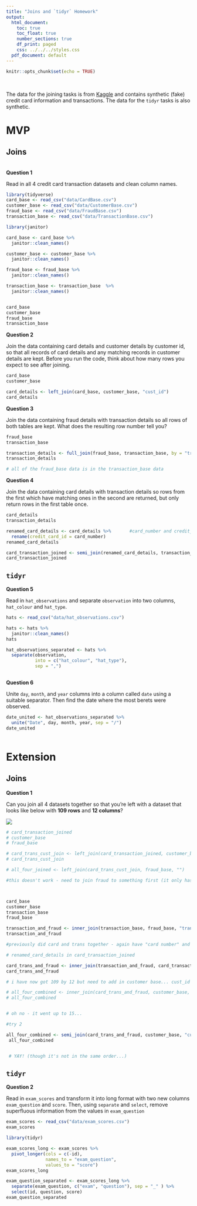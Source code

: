 ```yaml
---
title: "Joins and `tidyr` Homework"
output:
  html_document:
    toc: true
    toc_float: true
    number_sections: true
    df_print: paged
    css: ../../../styles.css
  pdf_document: default
---
```



```r
knitr::opts_chunk$set(echo = TRUE)
```

<br>

The data for the joining tasks is from [Kaggle](https://www.kaggle.com/ananta/credit-card-data) and contains synthetic (fake) credit card information and transactions. The data for the `tidyr` tasks is also synthetic.

# MVP

## Joins

<br>
**Question 1**

Read in all 4 credit card transaction datasets and clean column names.

```r
library(tidyverse)
card_base <- read_csv("data/CardBase.csv")
customer_base <- read_csv("data/CustomerBase.csv")
fraud_base <- read_csv("data/FraudBase.csv")
transaction_base <- read_csv("data/TransactionBase.csv")

library(janitor)

card_base <- card_base %>% 
  janitor::clean_names()

customer_base <- customer_base %>% 
  janitor::clean_names()

fraud_base <- fraud_base %>% 
  janitor::clean_names()

transaction_base <- transaction_base  %>% 
  janitor::clean_names()


card_base
customer_base
fraud_base
transaction_base
```


**Question 2**

Join the data containing card details and customer details by customer id, so that all records of card details and any matching records in customer details are kept. Before you run the code, think about how many rows you expect to see after joining.

```r

card_base
customer_base

card_details <- left_join(card_base, customer_base, "cust_id")
card_details


```


**Question 3**

Join the data containing fraud details with transaction details so all rows of both tables are kept. What does the resulting row number tell you?

```r
fraud_base
transaction_base

transaction_details <- full_join(fraud_base, transaction_base, by = "transaction_id")
transaction_details

# all of the fraud_base data is in the transaction_base data

```


**Question 4**

Join the data containing card details with transaction details so rows from the first which have matching ones in the second are returned, but only return rows in the first table once.


```r
card_details
transaction_details

renamed_card_details <- card_details %>%       #card_number and credit_card_id are the same?
  rename(credit_card_id = card_number) 
renamed_card_details

card_transaction_joined <- semi_join(renamed_card_details, transaction_details, by = "credit_card_id")
card_transaction_joined


```



## `tidyr`

**Question 5**

Read in `hat_observations` and separate `observation` into two columns, `hat_colour` and `hat_type`.

```r
hats <- read_csv("data/hat_observations.csv")

hats <- hats %>% 
  janitor::clean_names()
hats

hat_observations_separated <- hats %>% 
  separate(observation, 
           into = c("hat_colour", "hat_type"), 
           sep = ",")



```


**Question 6**

Unite `day`, `month`, and `year` columns into a column called `date` using a suitable separator. Then find the date where the most berets were observed.

```r

date_united <- hat_observations_separated %>% 
  unite("Date", day, month, year, sep = "/")
date_united



```



# Extension

## Joins

**Question 1**

Can you join all 4 datasets together so that you're left with a dataset that looks like below with **109 rows** and **12 columns**?

![](images/all_joined.png)


```r



# card_transaction_joined 
# customer_base
# fraud_base

# card_trans_cust_join <- left_join(card_transaction_joined, customer_base, "cust_id")
# card_trans_cust_join

# all_four_joined <- left_join(card_trans_cust_join, fraud_base, "")

#this doesn't work - need to join fraud to something first (it only has 2 variables )



card_base
customer_base
transaction_base
fraud_base

transaction_and_fraud <- inner_join(transaction_base, fraud_base, "transaction_id")
transaction_and_fraud 

#previously did card and trans together - again have "card number" and "credit_card_id

# renamed_card_details in card_transaction_joined

card_trans_and_fraud <- inner_join(transaction_and_fraud, card_transaction_joined, "credit_card_id")
card_trans_and_fraud

# i have now got 109 by 12 but need to add in customer base... cust_id is the same

# all_four_combined <- inner_join(card_trans_and_fraud, customer_base, "cust_id")
# all_four_combined


# oh no - it went up to 15... 

#try 2

all_four_combined <- semi_join(card_trans_and_fraud, customer_base, "cust_id")
 all_four_combined


 # YAY! (though it's not in the same order...)

```



## `tidyr`

**Question 2**

Read in `exam_scores` and transform it into long format with two new columns `exam_question` and `score`. Then, using `separate` and `select`, remove superfluous information from the values in `exam_question`

```r
exam_scores <- read_csv("data/exam_scores.csv")
exam_scores

library(tidyr)

exam_scores_long <- exam_scores %>%
  pivot_longer(cols = c(-id), 
               names_to = "exam_question", 
               values_to = "score") 
exam_scores_long

exam_question_separated <- exam_scores_long %>%
  separate(exam_question, c("exam", "question"), sep = "_" ) %>% 
  select(id, question, score)
exam_question_separated


```

